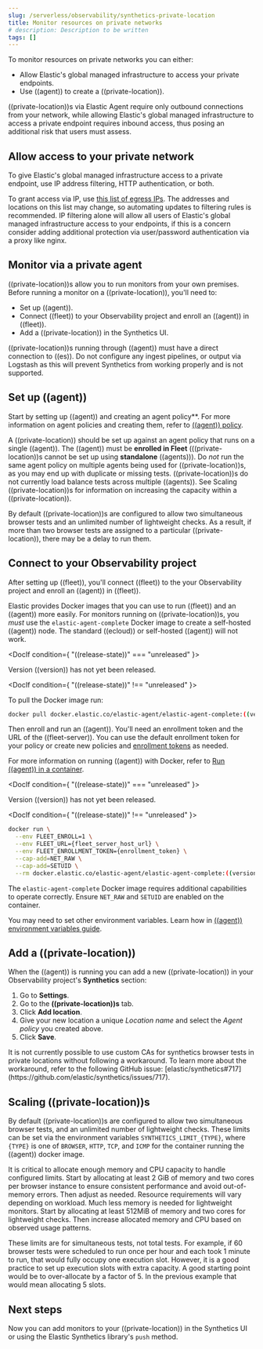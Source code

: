 ```yaml
---
slug: /serverless/observability/synthetics-private-location
title: Monitor resources on private networks
# description: Description to be written
tags: []
---
```


<p><DocBadge template="technical preview" /></p>

<div id="synthetics-private-location"></div>

To monitor resources on private networks you can either:

* Allow Elastic's global managed infrastructure to access your private endpoints.
* Use ((agent)) to create a ((private-location)).

((private-location))s via Elastic Agent require only outbound connections from your network,
while allowing Elastic's global managed infrastructure to access a private endpoint requires
inbound access, thus posing an additional risk that users must assess.

<div id="monitor-via-access-control"></div>

## Allow access to your private network

To give Elastic's global managed infrastructure access to a private endpoint, use IP address filtering, HTTP authentication, or both.

To grant access via IP, use [this list of egress IPs](https://manifest.synthetics.elastic-cloud.com/v1/ip-ranges.json).
The addresses and locations on this list may change, so automating updates to
filtering rules is recommended. IP filtering alone will allow all users of Elastic's global managed infrastructure access to your endpoints, if this
is a concern consider adding additional protection via user/password authentication via a proxy like nginx.

<div id="monitor-via-private-agent"></div>

## Monitor via a private agent

((private-location))s allow you to run monitors from your own premises.
Before running a monitor on a ((private-location)), you'll need to:

* <DocLink slug="/serverless/observability/synthetics-private-location" section="set-up-agent">Set up ((agent))</DocLink>.
* <DocLink slug="/serverless/observability/synthetics-private-location" section="connect-to-your-observability-project">Connect ((fleet)) to your Observability project</DocLink> and enroll an ((agent)) in ((fleet)).
* <DocLink slug="/serverless/observability/synthetics-private-location" section="add-a-private-location">Add a ((private-location))</DocLink> in the Synthetics UI.

<DocCallOut title="Important" color="warning">

((private-location))s running through ((agent)) must have a direct connection to ((es)).
Do not configure any ingest pipelines, or output via Logstash as this will prevent Synthetics from working properly and is not supported.

</DocCallOut>

<div id="synthetics-private-location-fleet-agent"></div>

## Set up ((agent))

Start by setting up ((agent)) and creating an agent policy**. For more information on agent policies and creating them, refer to [((agent)) policy](((fleet-guide))/agent-policy.html#create-a-policy).

<DocCallOut title="Important" color="warning">

A ((private-location)) should be set up against an agent policy that runs on a single ((agent)).
The ((agent)) must be **enrolled in Fleet** (((private-location))s cannot be set up using **standalone** ((agents))).
Do _not_ run the same agent policy on multiple agents being used for ((private-location))s, as you may
end up with duplicate or missing tests. ((private-location))s do not currently load balance tests across
multiple ((agents)). See <DocLink slug="/serverless/observability/synthetics-private-location" section="scaling-private-locations">Scaling ((private-location))s</DocLink> for information on increasing the capacity
within a ((private-location)).

By default ((private-location))s are configured to allow two simultaneous browser tests and an unlimited number of lightweight checks.
As a result, if more than two browser tests are assigned to a particular ((private-location)), there may be a delay to run them.

</DocCallOut>

<div id="synthetics-private-location-connect"></div>

## Connect to your Observability project

After setting up ((fleet)), you'll connect ((fleet)) to the your Observability project
and enroll an ((agent)) in ((fleet)).

<div id="synthetics-private-location-docker"></div>

Elastic provides Docker images that you can use to run ((fleet)) and an ((agent)) more easily.
For monitors running on ((private-location))s, you _must_ use the `elastic-agent-complete`
Docker image to create a self-hosted ((agent)) node. The standard ((ecloud)) or self-hosted
((agent)) will not work.

<DocIf condition={ "((release-state))" === "unreleased" }>

Version ((version)) has not yet been released.

</DocIf>

<DocIf condition={ "((release-state))" !== "unreleased" }>

To pull the Docker image run:

```sh
docker pull docker.elastic.co/elastic-agent/elastic-agent-complete:((version))
```

</DocIf>

Then enroll and run an ((agent)).
You'll need an enrollment token and the URL of the ((fleet-server)).
You can use the default enrollment token for your policy or create new policies
and [enrollment tokens](((fleet-guide))/fleet-enrollment-tokens.html) as needed.

For more information on running ((agent)) with Docker, refer to
[Run ((agent)) in a container](((fleet-guide))/elastic-agent-container.html).

<DocIf condition={ "((release-state))" === "unreleased" }>

Version ((version)) has not yet been released.

</DocIf>

<DocIf condition={ "((release-state))" !== "unreleased" }>

```sh
docker run \
  --env FLEET_ENROLL=1 \
  --env FLEET_URL={fleet_server_host_url} \
  --env FLEET_ENROLLMENT_TOKEN={enrollment_token} \
  --cap-add=NET_RAW \
  --cap-add=SETUID \
  --rm docker.elastic.co/elastic-agent/elastic-agent-complete:((version))
```

</DocIf>

<DocCallOut title="Important" color="warning">

The `elastic-agent-complete` Docker image requires additional capabilities to operate correctly. Ensure
`NET_RAW` and `SETUID` are enabled on the container.

</DocCallOut>

<DocCallOut title="Note">

You may need to set other environment variables.
Learn how in [((agent)) environment variables guide](((fleet-guide))/agent-environment-variables.html).

</DocCallOut>

<div id="synthetics-private-location-add"></div>

## Add a ((private-location))

When the ((agent)) is running you can add a new ((private-location)) in your Observability project's **Synthetics** section:

1. Go to **Settings**.
1. Go to the **((private-location))s** tab.
1. Click **Add location**.
1. Give your new location a unique _Location name_ and select the _Agent policy_ you created above.
1. Click **Save**.

<DocCallOut color="warning" title="Important">
  It is not currently possible to use custom CAs for synthetics browser tests in private locations without following a workaround.
  To learn more about the workaround, refer to the following GitHub issue:
  [elastic/synthetics#717](https://github.com/elastic/synthetics/issues/717).
</DocCallOut>

<div id="synthetics-private-location-scaling"></div>

## Scaling ((private-location))s

By default ((private-location))s are configured to allow two simultaneous browser tests, and an unlimited number of lightweight checks.
These limits can be set via the environment variables `SYNTHETICS_LIMIT_{TYPE}`, where `{TYPE}` is one of `BROWSER`, `HTTP`, `TCP`, and `ICMP`
for the container running the ((agent)) docker image.

It is critical to allocate enough memory and CPU capacity to handle configured limits.
Start by allocating at least 2 GiB of memory and two cores per browser instance to ensure consistent
performance and avoid out-of-memory errors. Then adjust as needed. Resource requirements will vary depending on workload.
Much less memory is needed for lightweight monitors. Start by allocating at least 512MiB of memory and two cores for
lightweight checks. Then increase allocated memory and CPU based on observed usage patterns.

These limits are for simultaneous tests, not total tests. For example, if
60 browser tests were scheduled to run once per hour and each took 1 minute to run, that would fully occupy one execution slot.
However, it is a good practice to set up execution slots with extra capacity. A good starting point would be to over-allocate by
a factor of 5. In the previous example that would mean allocating 5 slots.

<div id="synthetics-private-location-next"></div>

## Next steps

Now you can add monitors to your ((private-location)) in <DocLink slug="/serverless/observability/synthetics-get-started-ui">the Synthetics UI</DocLink> or using the <DocLink slug="/serverless/observability/synthetics-get-started-project">Elastic Synthetics library's `push` method</DocLink>.
